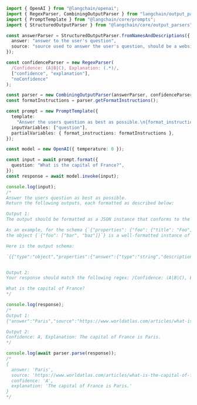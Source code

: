 ```typescript
import { OpenAI } from "@langchain/openai";
import { RegexParser, CombiningOutputParser } from "langchain/output_parsers";
import { PromptTemplate } from "@langchain/core/prompts";
import { StructuredOutputParser } from "@langchain/core/output_parsers";

const answerParser = StructuredOutputParser.fromNamesAndDescriptions({
  answer: "answer to the user's question",
  source: "source used to answer the user's question, should be a website.",
});

const confidenceParser = new RegexParser(
  /Confidence: (A|B|C), Explanation: (.*)/,
  ["confidence", "explanation"],
  "noConfidence"
);

const parser = new CombiningOutputParser(answerParser, confidenceParser);
const formatInstructions = parser.getFormatInstructions();

const prompt = new PromptTemplate({
  template:
    "Answer the users question as best as possible.\n{format_instructions}\n{question}",
  inputVariables: ["question"],
  partialVariables: { format_instructions: formatInstructions },
});

const model = new OpenAI({ temperature: 0 });

const input = await prompt.format({
  question: "What is the capital of France?",
});
const response = await model.invoke(input);

console.log(input);
/*
Answer the users question as best as possible.
Return the following outputs, each formatted as described below:

Output 1:
The output should be formatted as a JSON instance that conforms to the JSON schema below.

As an example, for the schema {`{"properties": {"foo": {"title": "Foo", "description": "a list of strings", "type": "array", "items": {"type": "string"}}}, "required": ["foo"]}`}
the object {`{"foo": ["bar", "baz"]}`} is a well-formatted instance of the schema. The object {`{"properties": {"foo": ["bar", "baz"]}}`} is not well-formatted.

Here is the output schema:

`{{"type":"object","properties":{"answer":{"type":"string","description":"answer to the user's question"},"source":{"type":"string","description":"source used to answer the user's question, should be a website."}},"required":["answer","source"],"additionalProperties":false,"$schema":"http://json-schema.org/draft-07/schema#"}}`


Output 2:
Your response should match the following regex: /Confidence: (A|B|C), Explanation: (.*)/

What is the capital of France?
*/

console.log(response);
/*
Output 1:
{"answer":"Paris","source":"https://www.worldatlas.com/articles/what-is-the-capital-of-france.html"}

Output 2:
Confidence: A, Explanation: The capital of France is Paris.
*/

console.log(await parser.parse(response));
/*
{
  answer: 'Paris',
  source: 'https://www.worldatlas.com/articles/what-is-the-capital-of-france.html',
  confidence: 'A',
  explanation: 'The capital of France is Paris.'
}
*/
```
